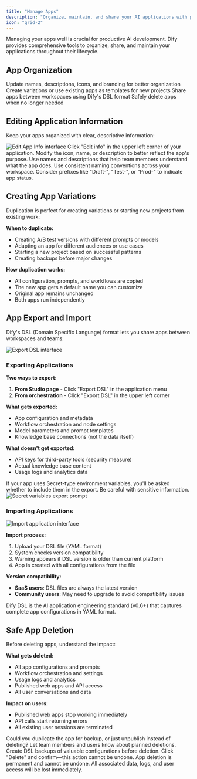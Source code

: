 ```yaml
---
title: "Manage Apps"
description: "Organize, maintain, and share your AI applications with powerful management tools and best practices"
icon: "grid-2"
---
```


Managing your apps well is crucial for productive AI development. Dify provides comprehensive tools to organize, share, and maintain your applications throughout their lifecycle.

## App Organization

<CardGroup cols={2}>
  <Card title="Edit & Customize" icon="edit">
    Update names, descriptions, icons, and branding for better organization
  </Card>
  <Card title="Duplicate & Template" icon="copy">
    Create variations or use existing apps as templates for new projects
  </Card>
  <Card title="Import & Export" icon="arrows-exchange">
    Share apps between workspaces using Dify's DSL format
  </Card>
  <Card title="Lifecycle Management" icon="recycle">
    Safely delete apps when no longer needed
  </Card>
</CardGroup>

## Editing Application Information

Keep your apps organized with clear, descriptive information:

<Frame>
  <img src="https://assets-docs.dify.ai/dify-enterprise-mintlify/en/guides/management/63a449e9a8ae337b9c067165d1674a45.png" alt="Edit App Info interface" />
</Frame>

<Steps>
  <Step title="Access app settings">
    Click "Edit info" in the upper left corner of your application.
  </Step>
  
  <Step title="Update details">
    Modify the icon, name, or description to better reflect the app's purpose.
  </Step>
  
  <Step title="Consider your team">
    Use names and descriptions that help team members understand what the app does.
  </Step>
</Steps>

<Tip>
Use consistent naming conventions across your workspace. Consider prefixes like "Draft-", "Test-", or "Prod-" to indicate app status.
</Tip>

## Creating App Variations

Duplication is perfect for creating variations or starting new projects from existing work:

**When to duplicate:**
- Creating A/B test versions with different prompts or models
- Adapting an app for different audiences or use cases  
- Starting a new project based on successful patterns
- Creating backups before major changes

**How duplication works:**
- All configuration, prompts, and workflows are copied
- The new app gets a default name you can customize
- Original app remains unchanged
- Both apps run independently

## App Export and Import

Dify's DSL (Domain Specific Language) format lets you share apps between workspaces and teams:

<Frame>
  <img src="https://assets-docs.dify.ai/dify-enterprise-mintlify/en/guides/management/544c18d770e230db93d6756bba98d8a7.png" alt="Export DSL interface" />
</Frame>

### Exporting Applications

**Two ways to export:**
1. **From Studio page** - Click "Export DSL" in the application menu
2. **From orchestration** - Click "Export DSL" in the upper left corner

**What gets exported:**
- App configuration and metadata
- Workflow orchestration and node settings
- Model parameters and prompt templates
- Knowledge base connections (not the data itself)

**What doesn't get exported:**
- API keys for third-party tools (security measure)
- Actual knowledge base content
- Usage logs and analytics data

<Warning>
If your app uses Secret-type environment variables, you'll be asked whether to include them in the export. Be careful with sensitive information.
</Warning>

<Frame>
  <img src="https://assets-docs.dify.ai/dify-enterprise-mintlify/en/guides/management/25ce002ef7f0392fc6b3b6975ae137ec.png" alt="Secret variables export prompt" />
</Frame>

### Importing Applications

<Frame>
  <img src="https://assets-docs.dify.ai/2024/11/487d2c1cc8b86666feb35ea8a346c053.png" alt="Import application interface" />
</Frame>

**Import process:**
1. Upload your DSL file (YAML format)
2. System checks version compatibility
3. Warning appears if DSL version is older than current platform
4. App is created with all configurations from the file

**Version compatibility:**
- **SaaS users**: DSL files are always the latest version
- **Community users**: May need to upgrade to avoid compatibility issues

<Info>
Dify DSL is the AI application engineering standard (v0.6+) that captures complete app configurations in YAML format.
</Info>

## Safe App Deletion

Before deleting apps, understand the impact:

**What gets deleted:**
- All app configurations and prompts
- Workflow orchestration and settings  
- Usage logs and analytics
- Published web apps and API access
- All user conversations and data

**Impact on users:**
- Published web apps stop working immediately
- API calls start returning errors
- All existing user sessions are terminated

<Steps>
  <Step title="Consider alternatives">
    Could you duplicate the app for backup, or just unpublish instead of deleting?
  </Step>
  
  <Step title="Notify stakeholders">
    Let team members and users know about planned deletions.
  </Step>
  
  <Step title="Export if needed">
    Create DSL backups of valuable configurations before deletion.
  </Step>
  
  <Step title="Confirm deletion">
    Click "Delete" and confirm—this action cannot be undone.
  </Step>
</Steps>

<Warning>
App deletion is permanent and cannot be undone. All associated data, logs, and user access will be lost immediately.
</Warning>
